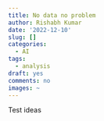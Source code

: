 ```yaml
---
title: No data no problem
author: Rishabh Kumar
date: '2022-12-10'
slug: []
categories:
  - AI
tags:
  - analysis
draft: yes
comments: no
images: ~
---
```


Test ideas
